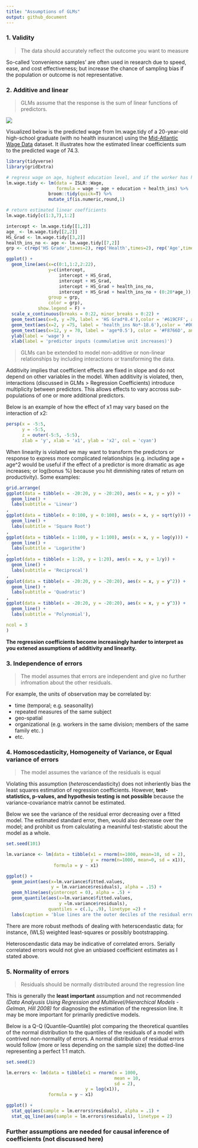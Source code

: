 ```yaml
---
title: "Assumptions of GLMs"
output: github_document
---
```


### 1. Validity

> The data should accurately reflect the outcome you want to measure

So-called 'convenience samples' are often used in research due to speed, ease, and cost effectiveness; but increase the chance of sampling bias if the population or outcome is not representative.

### 2. Additive and linear

> GLMs assume that the response is the sum of linear functions of predictors.

![](LinearAssumptions.png)

Visualized below is the predicted wage from lm.wage.tidy of a 20-year-old high-school graduate (with no health insurance) using the [Mid-Atlantic Wage Data](https://rdrr.io/cran/ISLR/man/Wage.html) dataset. It illustrates how the estimated linear coefficients sum to the predicted wage of 74.3.

```r
library(tidyverse)
library(gridExtra)

# regress wage on age, highest education level, and if the worker has health insurance
lm.wage.tidy <- lm(data = ISLR::Wage, 
                   formula = wage ~ age + education + health_ins) %>%
                broom::tidy(quick=T) %>%
                mutate_if(is.numeric,round,1)

# return estimated linear coefficients
lm.wage.tidy[c(1:3,7),1:2]
```

```r
intercept <- lm.wage.tidy[[1,2]]
age_ <- lm.wage.tidy[[2,2]]
HS_Grad <- lm.wage.tidy[[3,2]]
health_ins_no <- age <- lm.wage.tidy[[7,2]]
grp <- c(rep('HS Grade',times=2), rep('Health',times=2), rep('Age',times=21))

ggplot() +
  geom_line(aes(x=c(0:1,1:2,2:22),
                y=c(intercept, 
                    intercept + HS_Grad, 
                    intercept + HS_Grad,
                    intercept + HS_Grad + health_ins_no,
                    intercept + HS_Grad + health_ins_no + (0:20*age_)), 
                group = grp, 
                color = grp), 
            show.legend = F) +
  scale_x_continuous(breaks = 0:22, minor_breaks = 0:22) +
  geom_text(aes(x=0, y =79, label = 'HS Grad*8.4'),color = '#619CFF', angle = 80) +
  geom_text(aes(x=2, y =75, label = 'health_ins No*-18.6'),color = '#00BA38', angle = -86.5) +
  geom_text(aes(x=12, y = 70, label = 'age*0.5'), color = '#F8766D', angle = 17) +
  ylab(label = 'wage') +
  xlab(label = 'predictor inputs (cummulative unit increases)')
```


> GLMs can be extended to model non-additive or non-linear relationships by including interactions or transforming the data.

Additivity implies that coefficient effects are fixed in slope and do not depend on other variables in the model. When additivity is violated, then, interactions (discussed in GLMs > Regression Coefficients) introduce multiplicity between predictors. This allows effects to vary accross sub-populations of one or more additional predictors. 

Below is an example of how the effect of x1 may vary based on the interaction of x2:
```r
persp(x = -5:5, 
      y = -5:5, 
      z = outer(-5:5, -5:5), 
      zlab = 'y', xlab = 'x1', ylab = 'x2', col = 'cyan')
```

When linearity is violated we may want to transform the predictors or response to express more 
complicated relationships (e.g. including age + age^2 would be useful if the effect of a predictor is more dramatic as age increases; or log(bonus %) because you hit dimnishing rates of return on productivity). Some examples:
  

```r
grid.arrange(
ggplot(data = tibble(x = -20:20, y = -20:20), aes(x = x, y = y)) +
  geom_line() +
  labs(subtitle = 'Linear')
,
ggplot(data = tibble(x = 0:100, y = 0:100), aes(x = x, y = sqrt(y))) +
  geom_line() +
  labs(subtitle = 'Square Root')
,
ggplot(data = tibble(x = 1:100, y = 1:100), aes(x = x, y = log(y))) +
  geom_line() +
  labs(subtitle = 'Logarithm')
,
ggplot(data = tibble(x = 1:20, y = 1:20), aes(x = x, y = 1/y)) +
  geom_line() +
  labs(subtitle = 'Reciprocal')
,
ggplot(data = tibble(x = -20:20, y = -20:20), aes(x = x, y = y^2)) +
  geom_line() +
  labs(subtitle = 'Quadratic')
,
ggplot(data = tibble(x = -20:20, y = -20:20), aes(x = x, y = y^3)) +
  geom_line() +
  labs(subtitle = 'Polynomial'),

ncol = 3
)
```
  
**The regression coefficients become increasingly harder to interpret as you extened assumptions of additivity and linearity.**
  
### 3. Independence of errors

> The model assumes that errors are independent and give no further infromation about the other residuals.

For example, the units of observation may be correlated by:  

  * time (temporal; e.g. seasonality)  
  * repeated measures of the same subject  
  * geo-spatial  
  * organizational (e.g. workers in the same division; members of the same family etc. )  
  * etc.  
   
   
### 4. Homoscedasticity, Homogeneity of Variance, or Equal variance of errors
 
> The model assumes the variance of the residuals is equal
 
Violating this assumption (*hetero*scendasticity) does not inheriently bias the least squares estimation of regression coefficients. However, **test-statistics, p-values, and hypothesis
testing is not possible** because the variance-covariance matrix cannot be estimated.

Below we see the variance of the residual error decreasing over a fitted model. The estimated standard error, then, would also decrease over the model; and prohibit us from calculating a meaninful test-statistic about the model as a whole.
```r
set.seed(101)

lm.variance <- lm(data = tibble(x1 = rnorm(n=1000, mean=10, sd = 2), 
                                y = rnorm(n=1000, mean=0, sd = x1)), 
                  formula = y ~ x1)

ggplot() +
  geom_point(aes(x=lm.variance$fitted.values, 
                 y = lm.variance$residuals), alpha = .15) +
  geom_hline(aes(yintercept = 0), alpha = .5) +
  geom_quantile(aes(x=lm.variance$fitted.values, 
                    y =lm.variance$residuals), 
                quantiles = c(.1, .9), linetype =2) +
  labs(caption = 'blue lines are the outer deciles of the residual error')

```


There are more robust methods of dealing with heterscendastic data; for instance, (WLS) weighted least-squares or possibly bootstrapping.

Heteroscendastic data may be indicative of correlated errors. Serially correlated errors would not give an unbiased coefficient estimates as I stated above.
  
  
### 5. Normality of errors

> Residuals should be normally distributed around the regression line

This is generally the **least important** assumption and not recommended *(Data Analyusis Using Regression and Multilevel/Hierarchical Models - Gelman, Hill 2008)* for diagnosing the estimation of the regression line. It may be more important for primarily predictive models.

Below is a Q-Q (Quantile-Quantile) plot comparing the theoretical quantiles of the normal distribution to the quantiles of the residuals of a model with contrived non-normality of errors. A normal distribution of residual errors would follow (more or less depending on the sample size) the dotted-line representing a perfect 1:1 match.  
```r
set.seed(2)

lm.errors <- lm(data = tibble(x1 = rnorm(n = 1000,
                                         mean = 10,
                                         sd = 2),
                              y = log(x1)),
                formula = y ~ x1)

ggplot() +
  stat_qq(aes(sample = lm.errors$residuals), alpha = .1) +
  stat_qq_line(aes(sample = lm.errors$residuals), linetype = 2)
```

### Further assumptions are needed for causal inference of coefficients (not discussed here)